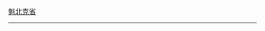 {{flagicon|UK|1606}} [[魁北克省 (1763年-1791年)|魁北克省]]<noinclude>
----
{{CAN-all}}
[[Category:加拿大旗幟模板|{{PAGENAME}}]]
[[Category:美洲国家模板|{{PAGENAME}}]]
</noinclude>